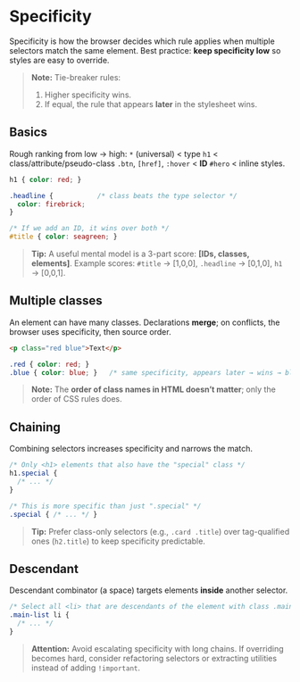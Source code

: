 # Specificity

Specificity is how the browser decides which rule applies when multiple selectors match the same element. Best practice: **keep specificity low** so styles are easy to override.

> **Note:** Tie-breaker rules:
> 1) Higher specificity wins.
> 2) If equal, the rule that appears **later** in the stylesheet wins.

## Basics

Rough ranking from low → high: `*` (universal) < type `h1` < class/attribute/pseudo-class `.btn`, `[href]`, `:hover` < **ID** `#hero` < inline styles.

~~~css
h1 { color: red; }

.headline {           /* class beats the type selector */
  color: firebrick;
}

/* If we add an ID, it wins over both */
#title { color: seagreen; }
~~~

> **Tip:** A useful mental model is a 3-part score: **[IDs, classes, elements]**.
> Example scores: `#title` → [1,0,0], `.headline` → [0,1,0], `h1` → [0,0,1].

## Multiple classes

An element can have many classes. Declarations **merge**; on conflicts, the browser uses specificity, then source order.

~~~html
<p class="red blue">Text</p>
~~~

~~~css
.red { color: red; }
.blue { color: blue; }   /* same specificity, appears later → wins → blue text */
~~~

> **Note:** The **order of class names in HTML doesn’t matter**; only the order of CSS rules does.

## Chaining

Combining selectors increases specificity and narrows the match.

~~~css
/* Only <h1> elements that also have the "special" class */
h1.special {
  /* ... */
}

/* This is more specific than just ".special" */
.special { /* ... */ }
~~~

> **Tip:** Prefer class-only selectors (e.g., `.card .title`) over tag-qualified ones (`h2.title`) to keep specificity predictable.

## Descendant

Descendant combinator (a space) targets elements **inside** another selector.

~~~css
/* Select all <li> that are descendants of the element with class .main-list */
.main-list li {
  /* ... */
}
~~~

> **Attention:** Avoid escalating specificity with long chains. If overriding becomes hard, consider refactoring selectors or extracting utilities instead of adding `!important`.